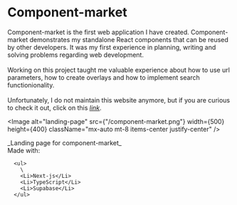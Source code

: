 
<h1 className="mb-4 text-2xl font-semibold">Component-market</h1>

Component-market is the first web application I have created.
Component-market demonstrates my standalone React components that can be reused
by other developers. It was my first experience in planning, writing and solving
problems regarding web development.\
\
Working on this project taught me valuable experience about how to use url parameters, how to create overlays and how to implement search functionionality.\
\
Unfortunately, I do not maintain this website anymore, but if you are curious to check it out, click on this [<ins>_link_</ins>](https://component-market.vercel.app).

<Image
  alt="landing-page"
  src={"/component-market.png"}
  width={500}
  height={400}
  className="mx-auto mt-8 items-center justify-center"
/>
<div className="mb-8 mt-2 text-center font-light">
  _Landing page for component-market_
</div>
Made with:

      <ul>
        \
        <Li>Next-js</Li>
        <Li>TypeScript</Li>
        <Li>Supabase</Li>
      </ul>
